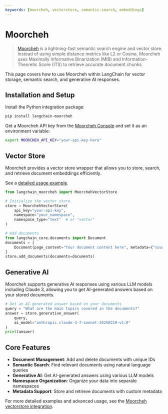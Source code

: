 ```yaml
---
keywords: [moorcheh, vectorstore, semantic-search, embeddings]
---
```


# Moorcheh

>[Moorcheh](https://www.moorcheh.ai/) is a lightning-fast semantic search engine and vector store. Instead of using simple distance metrics like L2 or Cosine, Moorcheh uses Maximally Informative Binarization (MIB) and Information-Theoretic Score (ITS) to retrieve accurate document chunks.

This page covers how to use Moorcheh within LangChain for vector storage, semantic search, and generative AI responses.

## Installation and Setup

Install the Python integration package:

```bash
pip install langchain-moorcheh
```

Get a Moorcheh API key from the [Moorcheh Console](https://console.moorcheh.ai/) and set it as an environment variable:

```bash
export MOORCHEH_API_KEY="your-api-key-here"
```

## Vector Store

Moorcheh provides a vector store wrapper that allows you to store, search, and retrieve document embeddings efficiently.

See a [detailed usage example](/docs/integrations/vectorstores/moorcheh).

```python
from langchain_moorcheh import MoorchehVectorStore

# Initialize the vector store
store = MoorchehVectorStore(
    api_key="your-api-key",
    namespace="your_namespace",
    namespace_type="text"  # or "vector"
)

# Add documents
from langchain_core.documents import Document
documents = [
    Document(page_content="Your document content here", metadata={"source": "example"})
]
store.add_documents(documents=documents)
```

## Generative AI

Moorcheh supports generative AI responses using various LLM models including Claude 3, allowing you to get AI-generated answers based on your stored documents.

```python
# Get an AI-generated answer based on your documents
query = "What are the main topics covered in the documents?"
answer = store.generative_answer(
    query,
    ai_model="anthropic.claude-3-7-sonnet-20250219-v1:0"
)
print(answer)
```

## Core Features

- **Document Management**: Add and delete documents with unique IDs
- **Semantic Search**: Find relevant documents using natural language queries
- **Generative AI**: Get AI-generated answers using various LLM models
- **Namespace Organization**: Organize your data into separate namespaces
- **Metadata Support**: Store and retrieve documents with custom metadata

For more detailed examples and advanced usage, see the [Moorcheh vectorstore integration](/docs/integrations/vectorstores/moorcheh).
